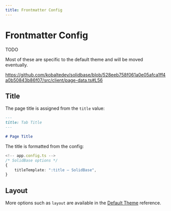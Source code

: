 ```yaml
---
title: Frontmatter Config
---
```


# Frontmatter Config

TODO

Most of these are specific to the default theme and will be moved eventually.

https://github.com/kobaltedev/solidbase/blob/528eeb758f061a0e05afca1ff4a0b50843b86f07/src/client/page-data.ts#L56

## Title

The page title is assigned from the `title` value:

```md
---
title: Tab Title
---

# Page Title
```

The title is formatted from the config:

```ts
<!-- app.config.ts -->
/* SolidBase options */
{
	titleTemplate: ":title – SolidBase",
}
```

## Layout

More options such as `layout` are available in the [Default Theme](./default-theme) reference.

